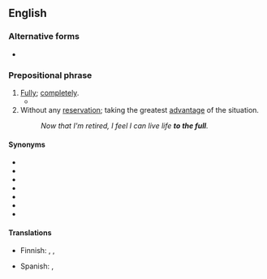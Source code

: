 ==English==

===Alternative forms===
* {{alter|en|to the fullest}}

===Prepositional phrase===
{{en-PP}}

# [[fully|Fully]]; [[completely]].
#* {{quote-book|en|author=Agatha Christie|authorlink=Agatha Christie|title=Murder on the Orient Express|location=London|publisher=HarperCollins|year=1934|year_published= 2017|chapter=1|page=7|passage='Brrrrr,' said Lieutenant Dubosc, realizing '''to the full''' how cold he was.}}
# Without any [[reservation]]; taking the greatest [[advantage]] of the situation.
#: ''Now that I'm retired, I feel I can live life '''to the full'''.''

====Synonyms====
* {{l|en|all the way}}
* {{l|en|to the brim}}
* {{l|en|to the gills}}
* {{l|en|to the gunnels}}
* {{l|en|to the hilt}}
* {{l|en|to the max}}
* {{l|en|to the tonsils}}

====Translations====
{{trans-top|fully, completely}}
* Finnish: {{t+|fi|täysin}}, {{t+|fi|täysillä}}, {{t|fi|täyttä}}
{{trans-mid}}
* Spanish: {{t|es|a tope}}, {{t|es|hasta las trancas}} {{qualifier|colloquial}}
{{trans-bottom}}